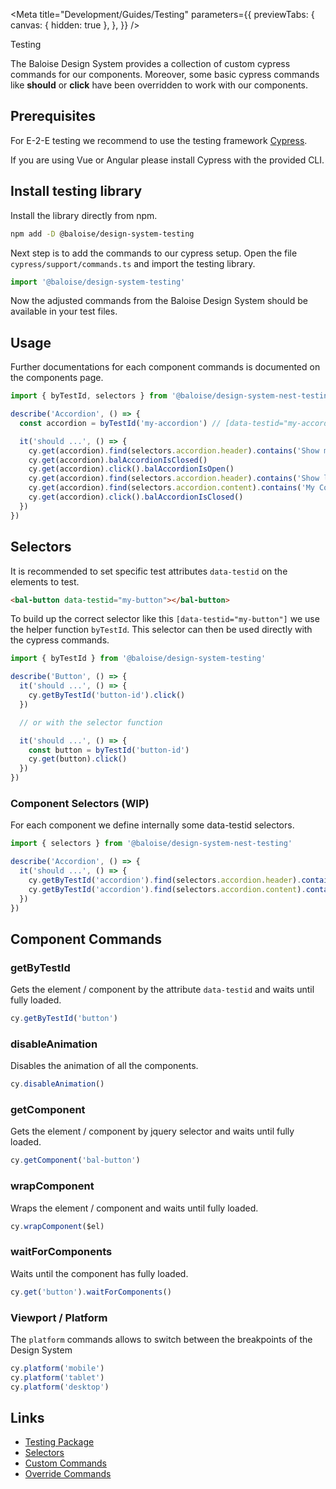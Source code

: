 
<Meta
  title="Development/Guides/Testing"
  parameters={{
    previewTabs: {
      canvas: { hidden: true },
    },
  }}
/>

<bal-doc-banner id="testing" subtitle="Guides">Testing</bal-doc-banner>

<bal-doc-lead>
The Baloise Design System provides a collection of custom cypress commands for our components.
Moreover, some basic cypress commands like <b>should</b> or <b>click</b> have been overridden to work with our components.
</bal-doc-lead>

## Prerequisites

For E-2-E testing we recommend to use the testing framework [Cypress](https://www.cypress.io/).

If you are using Vue or Angular please install Cypress with the provided CLI.

## Install testing library

Install the library directly from npm.

```bash
npm add -D @baloise/design-system-testing
```

Next step is to add the commands to our cypress setup. Open the file `cypress/support/commands.ts` and import the testing library.

```typescript
import '@baloise/design-system-testing'
```

Now the adjusted commands from the Baloise Design System should be available in your test files.

## Usage

Further documentations for each component commands is documented on the components page.

```typescript
import { byTestId, selectors } from '@baloise/design-system-nest-testing'

describe('Accordion', () => {
  const accordion = byTestId('my-accordion') // [data-testid="my-accordion"]

  it('should ...', () => {
    cy.get(accordion).find(selectors.accordion.header).contains('Show more')
    cy.get(accordion).balAccordionIsClosed()
    cy.get(accordion).click().balAccordionIsOpen()
    cy.get(accordion).find(selectors.accordion.header).contains('Show less')
    cy.get(accordion).find(selectors.accordion.content).contains('My Content')
    cy.get(accordion).click().balAccordionIsClosed()
  })
})
```

## Selectors

It is recommended to set specific test attributes `data-testid` on the elements to test.

```html
<bal-button data-testid="my-button"></bal-button>
```

To build up the correct selector like this `[data-testid="my-button"]` we use the helper function `byTestId`. This selector can then be used directly with the cypress commands.

```typescript
import { byTestId } from '@baloise/design-system-testing'

describe('Button', () => {
  it('should ...', () => {
    cy.getByTestId('button-id').click()
  })

  // or with the selector function

  it('should ...', () => {
    const button = byTestId('button-id')
    cy.get(button).click()
  })
})
```

### Component Selectors (WIP)

For each component we define internally some data-testid selectors.

```typescript
import { selectors } from '@baloise/design-system-nest-testing'

describe('Accordion', () => {
  it('should ...', () => {
    cy.getByTestId('accordion').find(selectors.accordion.header).contains('Show more')
    cy.getByTestId('accordion').find(selectors.accordion.content).contains('My Content')
  })
})
```

## Component Commands

### getByTestId

Gets the element / component by the attribute `data-testid` and waits until fully loaded.

```typescript
cy.getByTestId('button')
```

### disableAnimation

Disables the animation of all the components.

```typescript
cy.disableAnimation()
```

### getComponent

Gets the element / component by jquery selector and waits until fully loaded.

```typescript
cy.getComponent('bal-button')
```

### wrapComponent

Wraps the element / component and waits until fully loaded.

```typescript
cy.wrapComponent($el)
```

### waitForComponents

Waits until the component has fully loaded.

```typescript
cy.get('button').waitForComponents()
```

### Viewport / Platform

The `platform` commands allows to switch between the breakpoints of the Design System

```typescript
cy.platform('mobile')
cy.platform('tablet')
cy.platform('desktop')
```

## Links

- [Testing Package](https://github.com/baloise/design-system/blob/master/packages/testing)
- [Selectors](https://github.com/baloise/design-system/blob/master/packages/testing/src/selectors.ts)
- [Custom Commands](https://github.com/baloise/design-system/blob/master/packages/testing/src/commands/custom)
- [Override Commands](https://github.com/baloise/design-system/blob/master/packages/testing/src/commands/overrides)

<bal-doc-github link="/stories/development/guides/22-testing.stories.mdx"></bal-doc-github>
